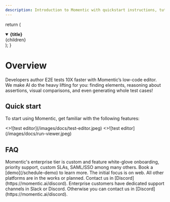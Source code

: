 ```yaml
---
description: Introduction to Momentic with quickstart instructions, tutorials, and more.
---
```



  return (
    <details
      open
      className="last-of-type:mb-0 rounded-lg bg-neutral-50 dark:bg-neutral-800 p-2 mt-4"
    >
      <summary>
        <strong className="text-lg">{title}</strong>
      </summary>
      <div className="nx-p-2">{children}</div>
    </details>
  );
}

# Overview

Developers author E2E tests 10X faster with Momentic’s low-code editor. We make AI do the heavy lifting for you: finding elements, reasoning about assertions, visual comparisons, and even generating whole test cases!

## Quick start

To start using Momentic, get familiar with the following features:

<Cards num={2}>
  <Cards.Card image arrow title="Test editor" href="/docs/test-editor">
    <>![test editor](/images/docs/test-editor.jpeg)</>
  </Cards.Card>
  <Cards.Card image arrow title="Run viewer" href="/docs/run-viewer">
    <>![test editor](/images/docs/run-viewer.jpeg)</>
  </Cards.Card>
</Cards>

## FAQ

<FAQBox title="What's Momentic's enterprise tier?">
  Momentic's enterprise tier is custom and feature white-glove onboarding,
  priority support, custom SLAs, SAML/SSO among many others. Book a
  [demo](/schedule-demo) to learn more.
</FAQBox>

<FAQBox title="When is Momentic available for other platforms? (Android, iOS)">
  The initial focus is on web. All other platforms are in the works or planned.
</FAQBox>

<FAQBox title="How can I send a feature request or feedback?">
  Contact us in [Discord](https://momentic.ai/discord).
</FAQBox>

<FAQBox title="How can I get support?">
  Enterprise customers have dedicated support channels in Slack or Discord.
  Otherwise you can contact us in [Discord](https://momentic.ai/discord).
</FAQBox>
